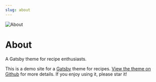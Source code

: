 ```yaml
---
slug: about
---
```


<Image alt="About" src="/images/about.jpg" position="right" />

# About

<StyledParagraph>A Gatsby theme for recipe enthusiasts.</StyledParagraph>

This is a demo site for a [Gatsby](https://www.gatsbyjs.org/) theme for recipes. [View the theme on Github](https://github.com/mariiinda/gatsby-theme-recipes) for more details. If you enjoy using it, please star it!

